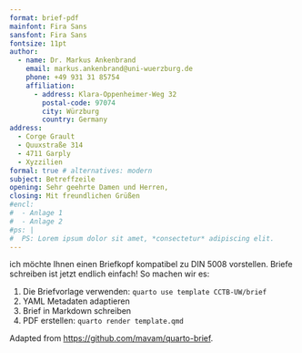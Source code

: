 ```yaml
---
format: brief-pdf
mainfont: Fira Sans
sansfont: Fira Sans
fontsize: 11pt
author:
  - name: Dr. Markus Ankenbrand
    email: markus.ankenbrand@uni-wuerzburg.de
    phone: +49 931 31 85754
    affiliation:
      - address: Klara-Oppenheimer-Weg 32
        postal-code: 97074
        city: Würzburg
        country: Germany
address:
  - Corge Grault
  - Quuxstraße 314
  - 4711 Garply
  - Xyzzilien
formal: true # alternatives: modern
subject: Betreffzeile
opening: Sehr geehrte Damen und Herren,
closing: Mit freundlichen Grüßen
#encl:
#  - Anlage 1
#  - Anlage 2
#ps: |
#  PS: Lorem ipsum dolor sit amet, *consectetur* adipiscing elit.
---
```


ich möchte Ihnen einen Briefkopf kompatibel zu DIN 5008 vorstellen. Briefe
schreiben ist jetzt endlich einfach! So machen wir es:

1. Die Briefvorlage verwenden: `quarto use template CCTB-UW/brief`
2. YAML Metadaten adaptieren
3. Brief in Markdown schreiben
4. PDF erstellen: `quarto render template.qmd`

Adapted from
<https://github.com/mavam/quarto-brief>.

